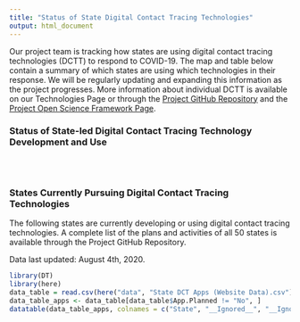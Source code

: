 ```yaml
---
title: "Status of State Digital Contact Tracing Technologies"
output: html_document
---
```


Our project team is tracking how states are using digital contact tracing technologies (DCTT) to respond to COVID-19. The map and table below contain a summary of which states are using which technologies in their response. We will be regularly updating and expanding this information as the project progresses. More information about individual DCTT is available on our Technologies Page or through the [Project GitHub Repository](https://github.com/Peter-Kedron/COVID-19-Geospatial-Technologies-For-Digital-Contact-Tracing) and the [Project Open Science Framework Page](https://osf.io/kpvbq/).

### Status of State-led Digital Contact Tracing Technology Development and Use
<br>

<center>
```r
```
</center>

### States Currently Pursuing Digital Contact Tracing Technologies
The following states are currently developing or using digital contact tracing technologies. A complete list of the plans and activities of all 50 states is available through the Project GitHub Repository.

Data last updated: August 4th, 2020.

```r
library(DT)
library(here)
data_table = read.csv(here("data", "State DCT Apps (Website Data).csv"))
data_table_apps <- data_table[data_table$App.Planned != "No", ]
datatable(data_table_apps, colnames = c("State", "__Ignored__", "__Ignored__", "App Planned", "App Released As Of Review", "If No, Last Mentioned", "App Name", "Technology Used", "Developers"), rownames = FALSE, options=list(columnDefs = list(list(visible=FALSE, targets=c(1, 2, 9, 10)))))
```

